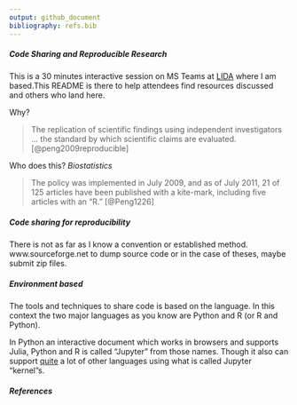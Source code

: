 ```yaml
---
output: github_document
bibliography: refs.bib
---
```


##### Code Sharing and Reproducible Research

This is a 30 minutes interactive session on MS Teams at [LIDA](https://lida.leeds.ac.uk) where I am based.This README is there to help attendees find resources discussed and others who land here.

Why?

> The replication of scientific findings using independent investigators ... the standard by which scientific claims are evaluated. [@peng2009reproducible]

Who does this? *Biostatistics*

> The policy was implemented in July 2009, and as of July 2011, 21 of 125 articles have been published with a kite-mark, including five articles with an “R.” [@Peng1226]

##### Code sharing for reproducibility
There is not as far as I know a convention or established method. www.sourceforge.net to dump source code or in the case of theses, maybe submit zip files.


##### Environment based
The tools and techniques to share code is based on the language. In this context the two major languages as you know are Python and R (or R and Python). 

In Python an interactive document which works in browsers and supports Julia, Python and R is called "Jupyter" from those names. Though it also can support [quite](https://github.com/jupyter/jupyter/wiki/Jupyter-kernels) a lot of other languages using what is called Jupyter "kernel"s.

##### References